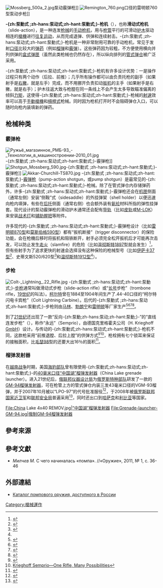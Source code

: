{{noteTA
|G1=Military
|G2=長度單位
|G3=Firearms
}}

[[File:Mossberg_500a_2.jpg|thumb]]泵动霰弹枪]]
[[File:Remington_760.png|thumb]]口径的雷明顿760型泵动步枪]]

'''-{zh:泵動式 ;zh-hans:泵动式;zh-hant:泵動式;}-枪机'''（{{Lang-en|Pump-actio}}），也称'''滑动式枪机'''（slide-action），是一种连发[[枪械|枪械]]的[[手动枪机|手动]][[枪机|枪机]]，用与[[枪管|枪管]]平行的可滑动[[护木|护木]]驱动相连的[[槍機|槍機]]进行[[往复运动|往复运动]]，从而完成退弹、供弹和连续射击。-{zh:泵動式 ;zh-hans:泵动式;zh-hant:泵動式;}-枪机是一种非常耐用可靠的手动枪机，常见于发射[[口径|口径]]比较大的[[弹药|弹药]]（例如[[榴弹|榴弹]]和[[霰弹|霰弹]]）。这些弹药因为较粗，不方便使用横向并列供弹的[[盒式弹匣|盒式弹匣]]（虽然此类枪械也仍然存在），所以纵向排列的[[管式弹仓|管式弹仓]]被广泛采用。

-{zh:泵動式 ;zh-hans:泵动式;zh-hant:泵動式;}-枪机有许多设计优势：一是操作过程只有两个动作（后拉、前推）；几乎所有操作都可以由负责托枪的副手（如果射手是[[右撇|右撇]]，就是左手）完成，而不用挪开负责扣动[[扳机|扳机]]的主手（如果射手是右撇，就是右手）；护木往返大致与枪膛在同一条线上不会产生太多导致瞄准偏离的倾斜[[力矩|力矩]]，这使得-{zh:泵動式 ;zh-hans:泵动式;zh-hant:泵動式;}-枪械的[[射速|射速]]效率可以高于[[手動槍機|手動槍機]]和[[槓桿式|槓桿式]]枪械。同时因为枪机打开时不会阻碍弹仓入口，可以随时向枪内装填新的弹药。

== 枪械种类 ==
=== 霰弹枪 ===
[[File:Ружьё_магазинное_РМБ-93_-_Технологии_в_машиностроении-2010_01.jpg|thumb]]-{zh:泵動式 ;zh-hans:泵动式;zh-hant:泵動式;}-霰弹枪]]
[[File:Shotgun_Mossberg_590.jpg|thumb]]-{zh:泵動式 ;zh-hans:泵动式;zh-hant:泵動式;}-霰弹枪]]
[[File:Akkar-Churchill-TS870.jpg|thumb]]
-{zh:泵動式 ;zh-hans:泵动式;zh-hant:泵動式;}-[[霰弹枪|霰弹枪]]（pump-action shotgun，或pump shotgun）是最常见的-{zh:泵動式 ;zh-hans:泵动式;zh-hant:泵動式;}-枪械。除了在管式弹仓内存储弹药外，许多-{zh:泵動式 ;zh-hans:泵动式;zh-hant:泵動式;}-霰弹枪还会在[[机匣|机匣]]侧面（通常左侧）安装“侧鞍”式（sidesaddle）的外挂弹架（shell holder）以便迅速向枪内填弹，有些在[[枪托|后托]]侧面（通常右侧）也会额外装有[[氨纶|氨纶]]材料所指的弹性挂弹套。现代设计的泵动霰弹枪的滑动护木通常还会配有[[导轨整合系统|导轨]]（比如[[皮轨|皮轨]]或[[M-LOK|M-LOK]]）来安装[[战术灯|战术灯]]和[[辅助握把|辅助握把]]等附件。

许多现代的-{zh:泵動式 ;zh-hans:泵动式;zh-hant:泵動式;}-霰弹枪设计（比如[[雷明顿870型|雷明顿870型]]和[[莫斯伯格590型|莫斯伯格590型]]）都有“扳机断接”（trigger disconnector）的保险功能，会在枪機后移时将扳机和阻铁断开，射手必须完全松开扳机后才可能再次击发，可以防止发生[[走火|走火]]（slamfire）的危险（比如[[温彻斯特1897型|温彻斯特1897型]]就会发生）<ref name="Adler2015">{{cite book|last=Adler|first=Dennis|title=Winchester Shotguns|url=https://books.google.com/books?id=zVSJCwAAQBAJ&pg=PT151|date=10 November 2015|publisher=Skyhorse Publishing|location=New York|isbn=978-1-5107-0924-9|pages=151–152|access-date=2020-11-08|archive-date=2020-08-11|archive-url=https://web.archive.org/web/20200811194057/https://books.google.com/books?id=zVSJCwAAQBAJ&pg=PT151|dead-url=no}}</ref>，但有些射手为了追求更快的射速会选择没有这种保险的枪械型号（比如[[伊萨卡37型|伊萨卡37型]]<ref name="Kirchner2008">{{cite book|last=Kirchner|first=Paul|title=Jim Cirillo's Tales of the Stakeout Squad|url=https://books.google.com/books?id=yoDKAwAAQBAJ&pg=PT31|date=1 April 2008|publisher=Paladin Press|location=Boulder, Colorado|isbn=978-1-61004-693-0|pages=31–32|access-date=2020-11-08|archive-date=2017-03-08|archive-url=https://web.archive.org/web/20170308054548/https://books.google.com/books?id=yoDKAwAAQBAJ&pg=PT31|dead-url=no}}</ref>、史蒂文斯520/620型<ref name="Thompson2013">{{cite book|last=Thompson|first=Leroy|title=US Combat Shotguns|url=https://books.google.com/books?id=hU2bCwAAQBAJ&pg=PA18|date=20 August 2013|publisher=Bloomsbury Publishing|isbn=978-1-78096-016-6|pages=18–19|access-date=2020-11-08|archive-date=2017-03-08|archive-url=https://web.archive.org/web/20170308054637/https://books.google.com/books?id=hU2bCwAAQBAJ&pg=PA18|dead-url=no}}</ref>和[[温彻斯特1912型|温彻斯特1912型]]<ref name="Adler2015"/>）。

=== 步枪 ===
[[File:Colt-_Lightning_.22_Rifle.jpg|thumb]]
-{zh:泵動式 ;zh-hans:泵动式;zh-hant:泵動式;}-[[步枪|步枪]]通常叫做滑动式步枪（slide-action rifle）或“[[长号|长号]]步枪”（trombone rifle，[[19世纪|19世纪]]的叫法）。[[柯尔特制造公司|柯尔特]]曾在1884至1904年间生产了.44-40口径的“柯尔特闪电卡宾枪”（Colt Lightning Carbine）。后代的-{zh:泵動式 ;zh-hans:泵动式;zh-hant:泵動式;}-步枪则由[[马林枪械公司|马林]]、[[勃朗宁武器公司|勃朗宁]]和[[雷明顿武器公司|雷明顿]]等厂家生产<ref name="Spomer2012">{{cite book|last=Spomer|first=Ron|title=Predator Hunting: Proven Strategies That Work from East to West|url=https://books.google.com/books?id=_pJDCgAAQBAJ&pg=PA75|date=1 July 2012|publisher=Skyhorse Publishing Inc.|isbn=978-1-61608-709-8|page=75|access-date=2020-11-08|archive-date=2017-03-08|archive-url=https://web.archive.org/web/20170308044238/https://books.google.com/books?id=_pJDCgAAQBAJ&pg=PA75|dead-url=no}}</ref><ref name="Brophy1989">{{cite book|last=Brophy|first=William S.|title=Marlin Firearms: A History of the Guns and the Company That Made Them|url=https://books.google.com/books?id=a9XL74ykUykC&pg=PA435|year=1989|publisher=Stackpole Books|isbn=978-0-8117-0877-7|pages=435–436|access-date=2020-11-08|archive-date=2017-03-08|archive-url=https://web.archive.org/web/20170308150850/https://books.google.com/books?id=a9XL74ykUykC&pg=PA435|dead-url=no}}</ref><ref name="Flayderman2001">{{Cite book | last=Flayderman | first=Norm | authorlink=Norm Flayderman | coauthors= | title=Flayderman's Guide to Antique American Firearms... and their values | date=2001 | publisher=Krause Publications | location=Iola, WI | isbn=0-87349-313-3 | page=669}}</ref><ref name="GOTOW">{{cite book | last = Boorman| first = Dean| authorlink = | coauthors = | title =Guns of the Old West: An Illustrated History  | publisher = Lyons Press| date = 2004| location = | pages =128 | isbn = 978-1-59228-638-6  }}</ref>。

到了[[21世纪|21世纪]]还出现了一款“反向-{zh:泵動;zh-hans:泵动;zh-hant:泵動;}-”的“直线连发步枪”（{{lang-de|in-line repetierer|lk=on}}），称作“永远”（Semprio），由德国克里格霍夫公司（H. Krieghoff [[有限公司|GmbH]]）设计。与传动的-{zh:泵動式;zh-hans:泵动式;zh-hant:泵動式;}-枪机不同，这款枪采用“前推退膛、后拉上膛”的供弹方式<ref>{{Cite web|url=https://www.all4shooters.com/en/shooting/rifles/krieghoff-semprio/|title=Test: KRIEGHOFF Semprio. An innovative first-class repeating rifle|website=all4shooters|language=en|access-date=2019-04-11|archive-date=2021-01-16|archive-url=https://web.archive.org/web/20210116201603/https://www.all4shooters.com/en/shooting/rifles/krieghoff-semprio/|dead-url=no}}</ref><ref>[https://www.africanhuntinggazette.com/krieghoff-semprio-one-rifle-many-possibilities/https://www.africanhuntinggazette.com/krieghoff-semprio-one-rifle-many-possibilities/ Krieghoff Semprio—One Rifle, Many Possibilities]{{dead link|date=April 2019}}</ref>，枪栓拥有七个锁耳来保证{{convert|65|mm2|abbr=on}}的接触面积，比[[Gewehr_98步枪|毛瑟98型]]的{{convert|56|mm2|abbr=on}}还要大出16％的面积<ref>{{Cite web|url=https://www.thefirearmblog.com/blog/2016/05/10/potd-krieghoff-semprio-slide-action/|title=Krieghoff Semprio In-Line Action -|date=2016-05-10|website=The Firearm Blog|language=en-US|access-date=2019-04-11|archive-date=2019-04-11|archive-url=https://web.archive.org/web/20190411152508/https://www.thefirearmblog.com/blog/2016/05/10/potd-krieghoff-semprio-slide-action/|dead-url=no}}</ref>。

=== 榴弹发射器 ===
在[[越南战争|越南战争]]时期，美国[[海豹部队|海豹部队]]曾有限使用-{zh:泵動式;zh-hans:泵动式;zh-hant:泵動式;}-的[[40毫米榴弹|40毫米口径]][[中国湖泵动式榴弹发射器|“中国湖”榴弹发射器]]（China Lake grenade launcher）。进入21世纪后，[[俄联邦仪器设计局|俄联邦仪器设计局]]为[[俄罗斯特种部队|俄罗斯特种部队]]研发了一款的[[GM-94榴弹发射器|GM-94榴弹发射器]]，可在枪管上方的管式弹仓内装三发43毫米口径的VGM-93榴弹，并于2007年10月被以“LPO-97”的代号批准服役<ref>{{cite web|url=http://www.kbptula.ru/ru/novosti/nagrady-i-yubilei/476-10-let-gm-94|title=ОАО "Конструкторское бюро приборостроения" - 10 лет ГМ-94|work=kbptula.ru|access-date=25 August 2015|archive-url=https://web.archive.org/web/20151208122636/http://www.kbptula.ru/ru/novosti/nagrady-i-yubilei/476-10-let-gm-94|archive-date=8 December 2015|url-status=live}}</ref>，于2008年被[[俄罗斯联邦国家近卫军|俄罗斯联邦国家近卫军]]和[[联邦安全局|联邦安全局]]普遍采用<ref>{{cite web|url=http://www.gewehr.ru/granatwerfer/225-gm-94.html|title=ГМ-94|work=gewehr.ru|access-date=24 January 2015|archive-url=https://web.archive.org/web/20150128115447/http://www.gewehr.ru/granatwerfer/225-gm-94.html|archive-date=28 January 2015|url-status=live}}</ref>，同时还出口到[[哈萨克|哈萨克]]和[[利比亚|利比亚]]等国家{{sfn|Popenker|Jensen-Jones|2015|p=17}}。

<gallery>
File:China Lake 4x40 REMOV.jpg|[[中国湖泵动式榴弹发射器|“中国湖”榴弹发射器]]
File:Grenade-launcher-GM-94.jpg|俄制[[GM-94榴弹发射器|GM-94榴弹发射器]]
</gallery>
==參考來源==
{{Reflist}}
==參考文獻==
{{refbegin}}
* ''Милчев М.'' С чего начиналась «помпа». //«Оружие», 2011, № 1, с. 36-46 {{ru icon}}
{{refend}}

==外部連結==
* [http://gunshub.ru/filter/pump_action Каталог помпового оружия, доступного в России] {{Wayback|url=http://gunshub.ru/filter/pump_action |date=20210122213557 }} {{ru icon}}

[[Category:槍械運作|Category:槍械運作]]